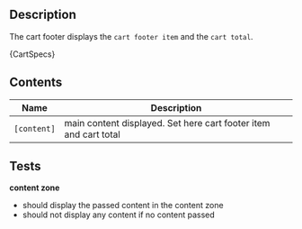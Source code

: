 
## Description
The cart footer displays the `cart footer item` and the `cart total`.

<Description>{CartSpecs}</Description>

## Contents

| Name        | Description                                                      |
|-------------|------------------------------------------------------------------|
| `[content]` | main content displayed. Set here cart footer item and cart total |

## Tests

**content zone**
- should display the passed content in the content zone
- should not display any content if no content passed

